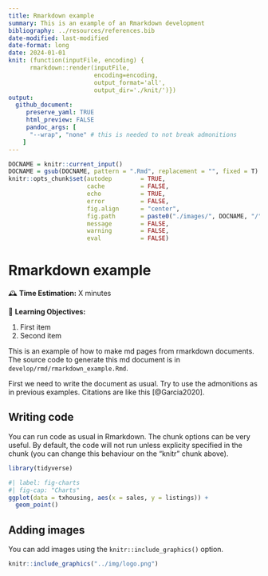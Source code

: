 ```yaml
---
title: Rmarkdown example
summary: This is an example of an Rmarkdown development
bibliography: ../resources/references.bib
date-modified: last-modified
date-format: long
date: 2024-01-01
knit: (function(inputFile, encoding) { 
      rmarkdown::render(inputFile,
                        encoding=encoding,
                        output_format='all',
                        output_dir='./knit/')})
output:
  github_document: 
     preserve_yaml: TRUE
     html_preview: FALSE
     pandoc_args: [
      "--wrap", "none" # this is needed to not break admonitions
    ]
---
```


```r
DOCNAME = knitr::current_input()
DOCNAME = gsub(DOCNAME, pattern = ".Rmd", replacement = "", fixed = T)
knitr::opts_chunk$set(autodep        = TRUE,
                      cache          = FALSE,
                      echo           = TRUE,
                      error          = FALSE,
                      fig.align      = "center",
                      fig.path       = paste0("./images/", DOCNAME, "/"),
                      message        = FALSE,
                      warning        = FALSE,
                      eval           = FALSE)
```

# Rmarkdown example

:::{.callout-note title="overview"}

&#128368; **Time Estimation:** X minutes  

&#128172; **Learning Objectives:**    
    
1. First item  
2. Second item  

This is an example of how to make md pages from rmarkdown documents. The source code to generate this md document is in `develop/rmd/rmarkdown_example.Rmd`.
:::

First we need to write the document as usual. Try to use the admonitions as in previous examples. Citations are like this [@Garcia2020].

## Writing code

You can run code as usual in Rmarkdown. The chunk options can be very useful. 
By default, the code will not run unless explicity specified in the chunk (you can change this behaviour on the "knitr" chunk above).

```r
library(tidyverse)
```


```r
#| label: fig-charts
#| fig-cap: "Charts"
ggplot(data = txhousing, aes(x = sales, y = listings)) +
  geom_point()
```

## Adding images

You can add images using the `knitr::include_graphics()` option.

```r

knitr::include_graphics("../img/logo.png")
```